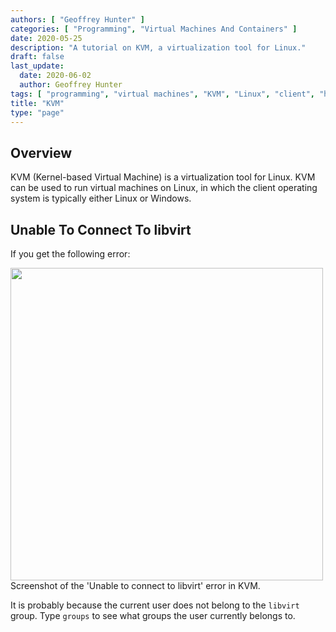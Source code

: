 ```yaml
---
authors: [ "Geoffrey Hunter" ]
categories: [ "Programming", "Virtual Machines And Containers" ]
date: 2020-05-25
description: "A tutorial on KVM, a virtualization tool for Linux."
draft: false
last_update:
  date: 2020-06-02
  author: Geoffrey Hunter
tags: [ "programming", "virtual machines", "KVM", "Linux", "client", "host", "Windows" ]
title: "KVM"
type: "page"
---
```



## Overview

KVM (Kernel-based Virtual Machine) is a virtualization tool for Linux. KVM can be used to run virtual machines on Linux, in which the client operating system is typically either Linux or Windows.

## Unable To Connect To libvirt

If you get the following error:


<Image src={kvm_unable_to_connect_to_libvirt} width="500px">Screenshot of the 'Unable to connect to libvirt' error in KVM.</Image>

It is probably because the current user does not belong to the `libvirt` group. Type `groups` to see what groups the user currently belongs to. 